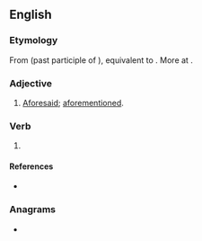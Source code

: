 {{also|fore-said}}
==English==

===Etymology===
From {{etyl|enm|en}} {{m|enm|foresaid}} (past participle of {{m|enm|foresayen}}), equivalent to {{prefix|en|fore|said}}. More at {{l|en|foresay}}.

===Adjective===
{{en-adj|-}}
# {{lb|en|rare}} [[aforesaid|Aforesaid]]; [[aforementioned]].

===Verb===
{{head|en|verb form}}

# {{en-past of|foresay|lang=en}}

====References====
* {{R:OED2}}

===Anagrams===
* {{anagrams|en|a=adefiors|afroside}}